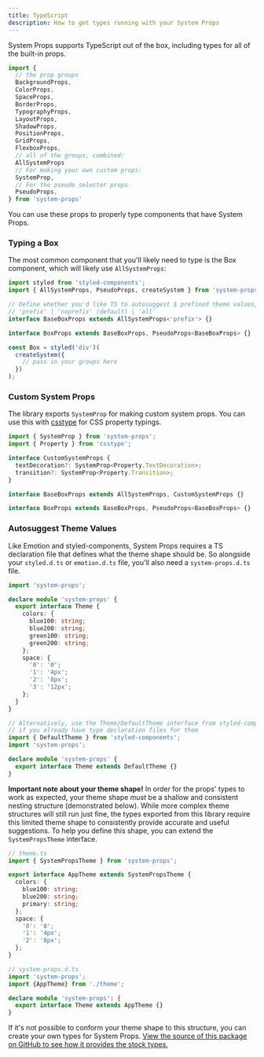 ```yaml
---
title: TypeScript
description: How to get types running with your System Props
---
```


System Props supports TypeScript out of the box, including types for all of the built-in props.

```typescript
import {
  // the prop groups
  BackgroundProps,
  ColorProps,
  SpaceProps,
  BorderProps,
  TypographyProps,
  LayoutProps,
  ShadowProps,
  PositionProps,
  GridProps,
  FlexboxProps,
  // all of the groups, combined:
  AllSystemProps
  // For making your own custom props:
  SystemProp,
  // For the pseudo selector props
  PseudoProps,
} from 'system-props'
```

You can use these props to properly type components that have System Props.

### Typing a Box

The most common component that you'll likely need to type is the Box component, which will likely use `AllSystemProps`:

```typescript
import styled from 'styled-components';
import { AllSystemProps, PseudoProps, createSystem } from 'system-props';

// Define whether you'd like TS to autosuggest $ prefixed theme values, no prefix, or both
// 'prefix' | 'noprefix' (default) | 'all'
interface BaseBoxProps extends AllSystemProps<'prefix'> {}

interface BoxProps extends BaseBoxProps, PseudoProps<BaseBoxProps> {}

const Box = styled('div')(
  createSystem({
    // pass in your groups here
  })
);
```

### Custom System Props

The library exports `SystemProp` for making custom system props. You can use this with [csstype](https://github.com/frenic/csstype) for CSS property typings.

```typescript
import { SystemProp } from 'system-props';
import { Property } from 'csstype';

interface CustomSystemProps {
  textDecoration?: SystemProp<Property.TextDecoration>;
  transition?: SystemProp<Property.Transition>;
}

interface BaseBoxProps extends AllSystemProps, CustomSystemProps {}

interface BoxProps extends BaseBoxProps, PseudoProps<BaseBoxProps> {}
```

### Autosuggest Theme Values

Like Emotion and styled-components, System Props requires a TS declaration file that defines what the theme shape should be. So alongside your `styled.d.ts` or `emotion.d.ts` file, you'll also need a `system-props.d.ts` file.

```typescript
import 'system-props';

declare module 'system-props' {
  export interface Theme {
    colors: {
      blue100: string;
      blue200: string;
      green100: string;
      green200: string;
    };
    space: {
      '0': '0';
      '1': '4px';
      '2': '8px';
      '3': '12px';
    };
  }
}

// Alternatively, use the Theme/DefaultTheme interface from styled-components or Emotion,
// if you already have type declaration files for them
import { DefaultTheme } from 'styled-components';
import 'system-props';

declare module 'system-props' {
  export interface Theme extends DefaultTheme {}
}
```

**Important note about your theme shape!** In order for the props' types to work as expected, your theme shape _must_ be a shallow and consistent nesting structure (demonstrated below). While more complex theme structures will still run just fine, the types exported from this library require this limited theme shape to consistently provide accurate and useful suggestions. To help you define this shape, you can extend the `SystemPropsTheme` interface.

```typescript
// theme.ts
import { SystemPropsTheme } from 'system-props';

export interface AppTheme extends SystemPropsTheme {
  colors: {
    blue100: string;
    blue200: string;
    primary: string;
  };
  space: {
    '0': '0';
    '1': '4px';
    '2': '8px';
  };
}

// system-props.d.ts
import 'system-props';
import {AppTheme} from './theme';

declare module 'system-props': {
  export interface Theme extends AppTheme {}
}
```

If it's not possible to conform your theme shape to this structure, you can create your own types for System Props. [View the source of this package on GitHub to see how it provides the stock types.](https://github.com/roginfarrer/system-props)
